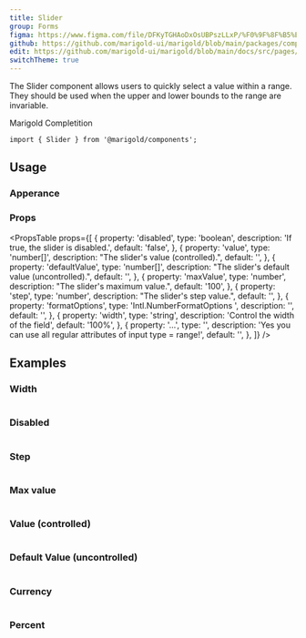 ```yaml
---
title: Slider
group: Forms
figma: https://www.figma.com/file/DFKyTGHAoDxOsUBPszLLxP/%F0%9F%8F%B5%EF%B8%8FMarigold?node-id=845%3A1254
github: https://github.com/marigold-ui/marigold/blob/main/packages/components/src/Slider/Slider.tsx
edit: https://github.com/marigold-ui/marigold/blob/main/docs/src/pages/components/slider.mdx
switchTheme: true
---
```


The Slider component allows users to quickly select a value within a range. They should be used when the upper and lower bounds to the range are invariable.

<Preview>
  <Slider
    formatOptions={{ style: 'percent' }}
    step={0.01}
    maxValue={1}
    defaultValue={[0.5]}
    width={300}
  >
    Marigold Completition
  </Slider>
</Preview>

```tsx
import { Slider } from '@marigold/components';
```

## Usage

### Apperance

<ApperanceTable component={title} />

### Props

<PropsTable
  props={[
    {
      property: 'disabled',
      type: 'boolean',
      description: 'If true, the slider is disabled.',
      default: 'false',
    },
    {
      property: 'value',
      type: 'number[]',
      description: "The slider's value (controlled).",
      default: '',
    },
    {
      property: 'defaultValue',
      type: 'number[]',
      description: "The slider's default value (uncontrolled).",
      default: '',
    },
    {
      property: 'maxValue',
      type: 'number',
      description: "The slider's maximum value.",
      default: '100',
    },
    {
      property: 'step',
      type: 'number',
      description: "The slider's step value.",
      default: '',
    },
    {
      property: 'formatOptions',
      type: 'Intl.NumberFormatOptions	',
      description: '',
      default: '',
    },
    {
      property: 'width',
      type: 'string',
      description: 'Control the width of the field',
      default: '100%',
    },
    {
      property: '...',
      type: '',
      description:
        'Yes you can use all regular attributes of input type = range!',
      default: '',
    },
  ]}
/>

## Examples

### Width

```tsx preview file=components/Slider/slider-width.demo.tsx

```

### Disabled

```tsx preview file=components/Slider/slider-disabled.demo.tsx

```

### Step

```tsx preview file=components/Slider/slider-steps.demo.tsx

```

### Max value

```tsx preview file=components/Slider/slider-max.demo.tsx

```

### Value (controlled)

```tsx preview file=components/Slider/slider-controlled.demo.tsx

```

### Default Value (uncontrolled)

```tsx preview file=components/Slider/slider-uncontrolled.demo.tsx

```

### Currency

```tsx preview file=components/Slider/slider-cur.demo.tsx

```

### Percent

```tsx preview file=components/Slider/slider-per.demo.tsx

```
